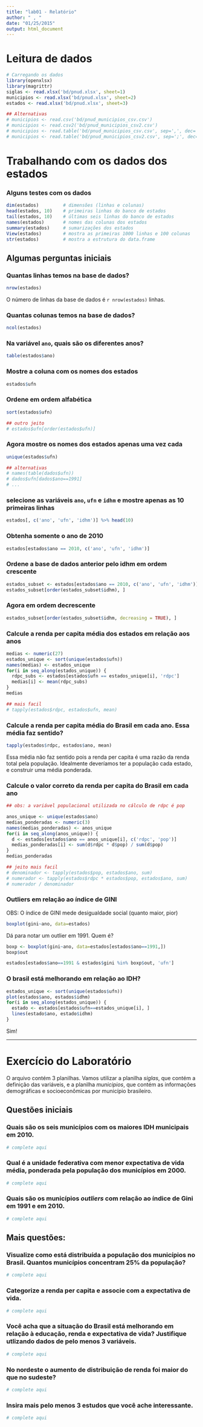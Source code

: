 ```yaml
---
title: "lab01 - Relatório"
author: " , "
date: "01/25/2015"
output: html_document
---
```


# Leitura de dados

```r
# Carregando os dados
library(openxlsx)
library(magrittr)
siglas <- read.xlsx('bd/pnud.xlsx', sheet=1)
municipios <- read.xlsx('bd/pnud.xlsx', sheet=2)
estados <- read.xlsx('bd/pnud.xlsx', sheet=3)

## Alternativas
# municipios <- read.csv('bd/pnud_municipios_csv.csv')
# municipios <- read.csv2('bd/pnud_municipios_csv2.csv')
# municipios <- read.table('bd/pnud_municipios_csv.csv', sep=',', dec='.')
# municipios <- read.table('bd/pnud_municipios_csv2.csv', sep=';', dec=',')
```

# Trabalhando com os dados dos estados

### Alguns testes com os dados

```r
dim(estados)         # dimensões (linhas e colunas)
head(estados, 10)    # primeiras linhas do banco de estados
tail(estados, 10)    # últimas seis linhas do banco de estados
names(estados)       # nomes das colunas dos estados
summary(estados)     # sumarizações dos estados
View(estados)        # mostra as primeiras 1000 linhas e 100 colunas
str(estados)         # mostra a estrutura do data.frame
``` 

## Algumas perguntas iniciais

### Quantas linhas temos na base de dados?

```r
nrow(estados)
```

O número de linhas da base de dados é `r nrow(estados)` linhas.

### Quantas colunas temos na base de dados?

```r
ncol(estados)
```

### Na variável `ano`, quais são os diferentes anos?

```r
table(estados$ano)
```

### Mostre a coluna com os nomes dos estados

```r
estados$ufn
```

### Ordene em ordem alfabética

```r
sort(estados$ufn)

## outro jeito
# estados$ufn[order(estados$ufn)]
```


### Agora mostre os nomes dos estados apenas uma vez cada

```r
unique(estados$ufn)

## alternativas
# names(table(dados$ufn))
# dados$ufn[dados$ano==1991]
# ...
```

### selecione as variáveis `ano`, `ufn` e `idhm` e mostre apenas as 10 primeiras linhas

```r
estados[, c('ano', 'ufn', 'idhm')] %>% head(10)
```

### Obtenha somente o ano de 2010

```r
estados[estados$ano == 2010, c('ano', 'ufn', 'idhm')]
```

### Ordene a base de dados anterior pelo idhm em ordem crescente

```r
estados_subset <- estados[estados$ano == 2010, c('ano', 'ufn', 'idhm')]
estados_subset[order(estados_subset$idhm), ]
```

### Agora em ordem decrescente

```r
estados_subset[order(estados_subset$idhm, decreasing = TRUE), ]
```

### Calcule a renda per capita média dos estados em relação aos anos

```r
medias <- numeric(27)
estados_unique <- sort(unique(estados$ufn))
names(medias) <- estados_unique
for(i in seq_along(estados_unique)) {
  rdpc_subs <- estados[estados$ufn == estados_unique[i], 'rdpc']
  medias[i] <- mean(rdpc_subs)
}
medias

## mais facil
# tapply(estados$rdpc, estados$ufn, mean)
```

### Calcule a renda per capita média do Brasil em cada ano. Essa média faz sentido?

```r
tapply(estados$rdpc, estados$ano, mean)
```

Essa média não faz sentido pois a renda per capita é uma razão da renda total pela população.
Idealmente deveríamos ter a população cada estado, e construir uma média ponderada.

### Calcule o valor correto da renda per capita do Brasil em cada ano

```r
## obs: a variável populacional utilizada no cálculo de rdpc é pop

anos_unique <- unique(estados$ano)
medias_ponderadas <- numeric(3)
names(medias_ponderadas) <- anos_unique
for(i in seq_along(anos_unique)) {
  d <- estados[estados$ano == anos_unique[i], c('rdpc', 'pop')]
  medias_ponderadas[i] <- sum(d$rdpc * d$pop) / sum(d$pop)
}
medias_ponderadas

## jeito mais facil
# denominador <- tapply(estados$pop, estados$ano, sum)
# numerador <- tapply(estados$rdpc * estados$pop, estados$ano, sum)
# numerador / denominador
```

### Outliers em relação ao índice de GINI

OBS: O índice de GINI mede desigualdade social (quanto maior, pior)

```r
boxplot(gini~ano, data=estados)
```

Dá para notar um outlier em 1991. Quem é?

```r
boxp <- boxplot(gini~ano, data=estados[estados$ano==1991,])
boxp$out

estados[estados$ano==1991 & estados$gini %in% boxp$out, 'ufn']
```

### O brasil está melhorando em relação ao IDH?
```r
estados_unique <- sort(unique(estados$ufn))
plot(estados$ano, estados$idhm)
for(i in seq_along(estados_unique)) {
  estado <- estados[estados$ufn==estados_unique[i], ]
  lines(estado$ano, estado$idhm)
}
```

Sim!

---

# Exercício do Laboratório

O arquivo contém 3 planilhas. Vamos utilizar a planilha _siglas_, que contém a definição das variáveis,
e a planilha _municipios_, que contém as informações demográficas e socioeconômicas por município 
brasileiro.

## Questões iniciais

### Quais são os seis municípios com os maiores IDH municipais em 2010.

```r
# complete aqui
```

### Qual é a unidade federativa com menor expectativa de vida média, ponderada pela população dos municípios em 2000.

```r
# complete aqui
```

### Quais são os municípios _outliers_ com relação ao índice de Gini em 1991 e em 2010. 

```r
# complete aqui
```

## Mais questões:

### Visualize como está distribuída a população dos municípios no Brasil. Quantos municípios concentram 25% da população?

```r
# complete aqui
```

### Categorize a renda per capita e associe com a expectativa de vida.

```r
# complete aqui
```

### Você acha que a situação do Brasil está melhorando em relação à educação, renda e expectativa de vida? Justifique utlizando dados de pelo menos 3 variáveis.

```r
# complete aqui
```

### No nordeste o aumento de distribuição de renda foi maior do que no sudeste?

```r
# complete aqui
```

### Insira mais pelo menos 3 estudos que você ache interessante.

```r
# complete aqui
```

